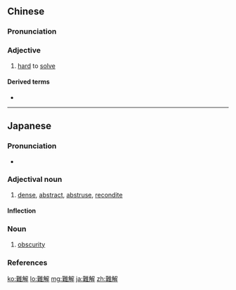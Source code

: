 {{also|难解}}
==Chinese==
{{zh-forms|s=难解}}

===Pronunciation===
{{zh-pron
|m=nánjiě
|mn=lân-kái
|cat=a
}}

===Adjective===
{{zh-adj}}

# [[hard]] to [[solve]]

====Derived terms====
* {{l|cmn|疑難|tr=yínán}}

----

==Japanese==
{{ja-kanjitab|なん|かい|yomi=o}}

===Pronunciation===
* {{ja-pron|なんかい|y=o|acc=0|acc_ref=NHK}}

===Adjectival noun===
{{ja-adj|decl=な|なんかい}}

# [[dense]], [[abstract]], [[abstruse]], [[recondite]]

====Inflection====
{{ja-na|なんかい}}

===Noun===
{{ja-noun|なんかい}}

# [[obscurity]]

===References===
<references/>

[[ko:難解]]
[[lo:難解]]
[[mg:難解]]
[[ja:難解]]
[[zh:難解]]